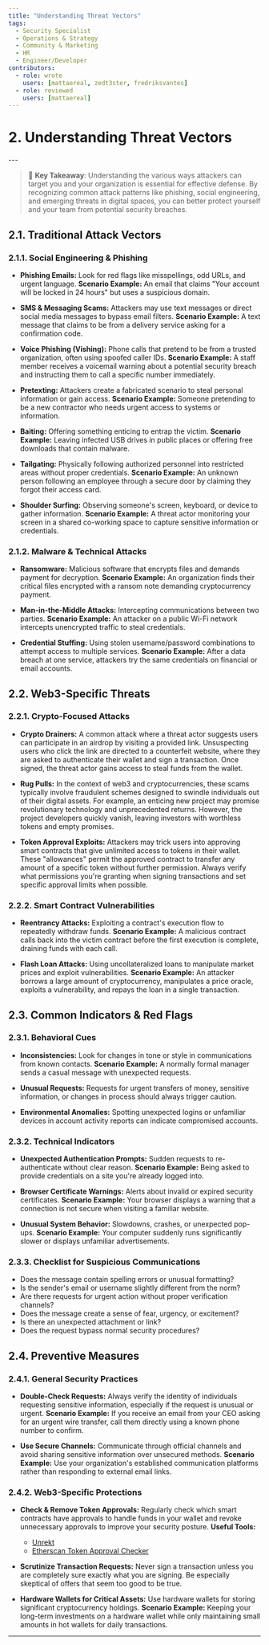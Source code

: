 ```yaml
---
title: "Understanding Threat Vectors"
tags:
  - Security Specialist
  - Operations & Strategy
  - Community & Marketing
  - HR
  - Engineer/Developer
contributors:
  - role: wrote
    users: [mattaereal, zedt3ster, fredriksvantes]
  - role: reviewed
    users: [mattaereal]
---
```



<TagProvider>

# 2. Understanding Threat Vectors

<TagFilter />

<TagList tags={frontmatter.tags} />
---
<AttributionList contributors={frontmatter.contributors} />

> 🔑 **Key Takeaway**: Understanding the various ways attackers can target you and your organization is essential for effective defense. By recognizing common attack patterns like phishing, social engineering, and emerging threats in digital spaces, you can better protect yourself and your team from potential security breaches.

## 2.1. Traditional Attack Vectors

### 2.1.1. Social Engineering & Phishing

- **Phishing Emails:**
Look for red flags like misspellings, odd URLs, and urgent language.
**Scenario Example:** An email that claims "Your account will be locked in 24 hours" but uses a suspicious domain.

- **SMS & Messaging Scams:**
Attackers may use text messages or direct social media messages to bypass email filters.
**Scenario Example:** A text message that claims to be from a delivery service asking for a confirmation code.

- **Voice Phishing (Vishing):**
Phone calls that pretend to be from a trusted organization, often using spoofed caller IDs.
**Scenario Example:** A staff member receives a voicemail warning about a potential security breach and instructing them to call a specific number immediately.

- **Pretexting:**
Attackers create a fabricated scenario to steal personal information or gain access.
**Scenario Example:** Someone pretending to be a new contractor who needs urgent access to systems or information.

- **Baiting:**
Offering something enticing to entrap the victim.
**Scenario Example:** Leaving infected USB drives in public places or offering free downloads that contain malware.

- **Tailgating:**
Physically following authorized personnel into restricted areas without proper credentials.
**Scenario Example:** An unknown person following an employee through a secure door by claiming they forgot their access card.

- **Shoulder Surfing:**
Observing someone's screen, keyboard, or device to gather information.
**Scenario Example:** A threat actor monitoring your screen in a shared co-working space to capture sensitive information or credentials.

### 2.1.2. Malware & Technical Attacks

- **Ransomware:**
Malicious software that encrypts files and demands payment for decryption.
**Scenario Example:** An organization finds their critical files encrypted with a ransom note demanding cryptocurrency payment.

- **Man-in-the-Middle Attacks:**
Intercepting communications between two parties.
**Scenario Example:** An attacker on a public Wi-Fi network intercepts unencrypted traffic to steal credentials.

- **Credential Stuffing:**
Using stolen username/password combinations to attempt access to multiple services.
**Scenario Example:** After a data breach at one service, attackers try the same credentials on financial or email accounts.

## 2.2. Web3-Specific Threats

### 2.2.1. Crypto-Focused Attacks

- **Crypto Drainers:**
A common attack where a threat actor suggests users can participate in an airdrop by visiting a provided link. Unsuspecting users who click the link are directed to a counterfeit website, where they are asked to authenticate their wallet and sign a transaction. Once signed, the threat actor gains access to steal funds from the wallet.

- **Rug Pulls:**
In the context of web3 and cryptocurrencies, these scams typically involve fraudulent schemes designed to swindle individuals out of their digital assets. For example, an enticing new project may promise revolutionary technology and unprecedented returns. However, the project developers quickly vanish, leaving investors with worthless tokens and empty promises.

- **Token Approval Exploits:**
Attackers may trick users into approving smart contracts that give unlimited access to tokens in their wallet. These "allowances" permit the approved contract to transfer any amount of a specific token without further permission. Always verify what permissions you're granting when signing transactions and set specific approval limits when possible.

### 2.2.2. Smart Contract Vulnerabilities

- **Reentrancy Attacks:**
Exploiting a contract's execution flow to repeatedly withdraw funds.
**Scenario Example:** A malicious contract calls back into the victim contract before the first execution is complete, draining funds with each call.

- **Flash Loan Attacks:**
Using uncollateralized loans to manipulate market prices and exploit vulnerabilities.
**Scenario Example:** An attacker borrows a large amount of cryptocurrency, manipulates a price oracle, exploits a vulnerability, and repays the loan in a single transaction.

## 2.3. Common Indicators & Red Flags

### 2.3.1. Behavioral Cues

- **Inconsistencies:**
Look for changes in tone or style in communications from known contacts.
**Scenario Example:** A normally formal manager sends a casual message with unexpected requests.

- **Unusual Requests:**
Requests for urgent transfers of money, sensitive information, or changes in process should always trigger caution.

- **Environmental Anomalies:**
Spotting unexpected logins or unfamiliar devices in account activity reports can indicate compromised accounts.

### 2.3.2. Technical Indicators

- **Unexpected Authentication Prompts:**
Sudden requests to re-authenticate without clear reason.
**Scenario Example:** Being asked to provide credentials on a site you're already logged into.

- **Browser Certificate Warnings:**
Alerts about invalid or expired security certificates.
**Scenario Example:** Your browser displays a warning that a connection is not secure when visiting a familiar website.

- **Unusual System Behavior:**
Slowdowns, crashes, or unexpected pop-ups.
**Scenario Example:** Your computer suddenly runs significantly slower or displays unfamiliar advertisements.

### 2.3.3. Checklist for Suspicious Communications

- Does the message contain spelling errors or unusual formatting?
- Is the sender's email or username slightly different from the norm?
- Are there requests for urgent action without proper verification channels?
- Does the message create a sense of fear, urgency, or excitement?
- Is there an unexpected attachment or link?
- Does the request bypass normal security procedures?

## 2.4. Preventive Measures

### 2.4.1. General Security Practices

- **Double-Check Requests:**
Always verify the identity of individuals requesting sensitive information, especially if the request is unusual or urgent.
**Scenario Example:** If you receive an email from your CEO asking for an urgent wire transfer, call them directly using a known phone number to confirm.

- **Use Secure Channels:**
Communicate through official channels and avoid sharing sensitive information over unsecured methods.
**Scenario Example:** Use your organization's established communication platforms rather than responding to external email links.

### 2.4.2. Web3-Specific Protections

- **Check & Remove Token Approvals:**
Regularly check which smart contracts have approvals to handle funds in your wallet and revoke unnecessary approvals to improve your security posture.
**Useful Tools:**
  - [Unrekt](https://app.unrekt.net/)
  - [Etherscan Token Approval Checker](https://etherscan.io/tokenapprovalchecker)

- **Scrutinize Transaction Requests:**
Never sign a transaction unless you are completely sure exactly what you are signing. Be especially skeptical of offers that seem too good to be true.

- **Hardware Wallets for Critical Assets:**
Use hardware wallets for storing significant cryptocurrency holdings.
**Scenario Example:** Keeping your long-term investments on a hardware wallet while only maintaining small amounts in hot wallets for daily transactions.

---

</TagProvider>